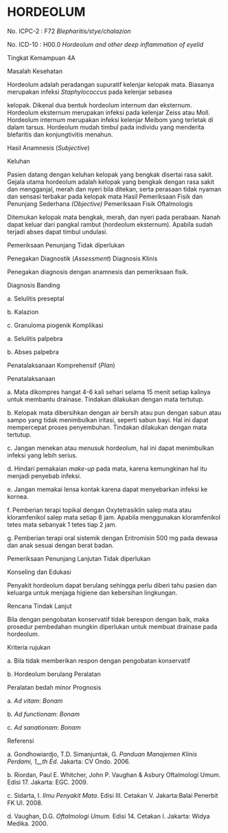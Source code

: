 # HORDEOLUM

No. ICPC-2 : F72 _Blepharitis/stye/chalazion_

No. ICD-10 : H00.0 _Hordeolum and other deep inflammation of eyelid_

Tingkat Kemampuan 4A

Masalah Kesehatan

Hordeolum adalah peradangan supuratif kelenjar kelopak mata. Biasanya merupakan infeksi _Staphylococcus_ pada kelenjar sebasea

 

kelopak. Dikenal dua bentuk hordeolum internum dan eksternum. Hordeolum eksternum merupakan infeksi pada kelenjar Zeiss atau Moll. Hordeolum internum merupakan infeksi kelenjar Meibom yang terletak di dalam tarsus. Hordeolum mudah timbul pada individu yang menderita blefaritis dan konjungtivitis menahun.

Hasil Anamnesis (_Subjective_)

Keluhan

Pasien datang dengan keluhan kelopak yang bengkak disertai rasa sakit. Gejala utama hordeolum adalah kelopak yang bengkak dengan rasa sakit dan mengganjal, merah dan nyeri bila ditekan, serta perasaan tidak nyaman dan sensasi terbakar pada kelopak mata Hasil Pemeriksaan Fisik dan Penunjang Sederhana _(Objective)_ Pemeriksaan Fisik Oftalmologis

Ditemukan kelopak mata bengkak, merah, dan nyeri pada perabaan. Nanah dapat keluar dari pangkal rambut (hordeolum eksternum). Apabila sudah terjadi abses dapat timbul undulasi.

Pemeriksaan Penunjang Tidak diperlukan

Penegakan Diagnostik (_Assessment_) Diagnosis Klinis

Penegakan diagnosis dengan anamnesis dan pemeriksaan fisik.

Diagnosis Banding

a. Selulitis preseptal

b. Kalazion

c. Granuloma piogenik Komplikasi

a. Selulitis palpebra

b. Abses palpebra

Penatalaksanaan Komprehensif (_Plan_)

Penatalaksanaan

a. Mata dikompres hangat 4-6 kali sehari selama 15 menit setiap kalinya untuk membantu drainase. Tindakan dilakukan dengan mata tertutup.

 

b. Kelopak mata dibersihkan dengan air bersih atau pun dengan sabun atau sampo yang tidak menimbulkan iritasi, seperti sabun bayi. Hal ini dapat mempercepat proses penyembuhan. Tindakan dilakukan dengan mata tertutup.

c. Jangan menekan atau menusuk hordeolum, hal ini dapat menimbulkan infeksi yang lebih serius.

d. Hindari pemakaian _make-up_ pada mata, karena kemungkinan hal itu menjadi penyebab infeksi.

e. Jangan memakai lensa kontak karena dapat menyebarkan infeksi ke kornea.

f. Pemberian terapi topikal dengan Oxytetrasiklin salep mata atau kloramfenikol salep mata setiap 8 jam. Apabila menggunakan kloramfenikol tetes mata sebanyak 1 tetes tiap 2 jam.

g. Pemberian terapi oral sistemik dengan Eritromisin 500 mg pada dewasa dan anak sesuai dengan berat badan.

Pemeriksaan Penunjang Lanjutan Tidak diperlukan

Konseling dan Edukasi

Penyakit hordeolum dapat berulang sehingga perlu diberi tahu pasien dan keluarga untuk menjaga higiene dan kebersihan lingkungan.

Rencana Tindak Lanjut

Bila dengan pengobatan konservatif tidak berespon dengan baik, maka prosedur pembedahan mungkin diperlukan untuk membuat drainase pada hordeolum.

Kriteria rujukan

a. Bila tidak memberikan respon dengan pengobatan konservatif

b. Hordeolum berulang Peralatan

Peralatan bedah minor Prognosis

a. _Ad vitam_: _Bonam_

b. _Ad functionam_: _Bonam_

c. _Ad sanationam_: _Bonam_

Referensi

 

a. Gondhowiardjo, T.D. Simanjuntak, G. _Panduan Manajemen Klinis Perdami, 1__th_ _Ed_. Jakarta: CV Ondo. 2006.

b. Riordan, Paul E. Whitcher, John P. Vaughan & Asbury Oftalmologi Umum. Edisi 17. Jakarta: EGC. 2009.

c. Sidarta, I. _Ilmu Penyakit Mata_. Edisi III. Cetakan V. Jakarta:Balai Penerbit FK UI. 2008.

d. Vaughan, D.G. _Oftalmologi Umum._ Edisi 14. Cetakan I. Jakarta: Widya Medika. 2000.
